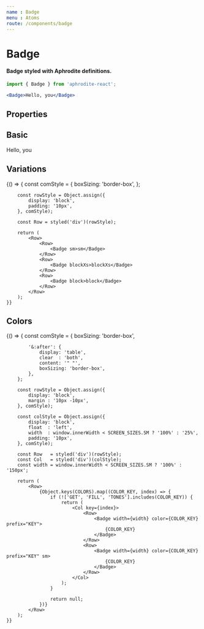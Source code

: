 ```yaml
---
name : Badge
menu : Atoms
route: /components/badge
---
```



# Badge
#### Badge styled with Aphrodite definitions.
```jsx
import { Badge } from 'aphrodite-react';

<Badge>Hello, you</Badge>
```

## Properties
<PropsTable of={Badge} />

## Basic
<Playground>
    <Badge>Hello, you</Badge>
</Playground>

## Variations
<Playground>
    {() => {
        const comStyle = {
            boxSizing: 'border-box',
        };

        const rowStyle = Object.assign({
            display: 'block',
            padding: '10px',
        }, comStyle);

        const Row = styled('div')(rowStyle);

        return (
            <Row>
                <Row>
                    <Badge sm>sm</Badge>
                </Row>
                <Row>
                    <Badge blockXs>blockXs</Badge>
                </Row>
                <Row>
                    <Badge block>block</Badge>
                </Row>
            </Row>
        );
    }}
</Playground>

## Colors
<Playground>
    {() => {
        const comStyle = {
            boxSizing: 'border-box',

            '&:after': {
                display: 'table',
                clear  : 'both',
                content: '" "',
                boxSizing: 'border-box',
            },
        };

        const rowStyle = Object.assign({
            display: 'block',
            margin : '10px -10px',
        }, comStyle);

        const colStyle = Object.assign({
            display: 'block',
            float  : 'left',
            width  : window.innerWidth < SCREEN_SIZES.SM ? '100%' : '25%',
            padding: '10px',
        }, comStyle);

        const Row   = styled('div')(rowStyle);
        const Col   = styled('div')(colStyle);
        const width = window.innerWidth < SCREEN_SIZES.SM ? '100%' : '150px';

        return (
            <Row>
                {Object.keys(COLORS).map((COLOR_KEY, index) => {
                    if (!['GET', 'FILL', 'TONES'].includes(COLOR_KEY)) {
                        return (
                            <Col key={index}>
                                <Row>
                                    <Badge width={width} color={COLOR_KEY} prefix="KEY">
                                        {COLOR_KEY}
                                    </Badge>
                                </Row>
                                <Row>
                                    <Badge width={width} color={COLOR_KEY} prefix="KEY" sm>
                                        {COLOR_KEY}
                                    </Badge>
                                </Row>
                            </Col>
                        );
                    }

                    return null;
                })}
            </Row>
        );
    }}
</Playground>
